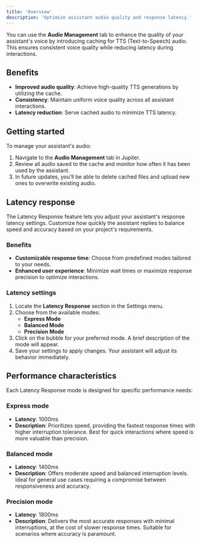 ```yaml
---
title: 'Overview'
description: 'Optimize assistant audio quality and response latency.'
---
```


You can use the **Audio Management** tab to enhance the quality of your assistant's voice by introducing caching for TTS (Text-to-Speech) audio. This ensures
consistent voice quality while reducing latency during interactions.

## Benefits

- **Improved audio quality**: Achieve high-quality TTS generations by utilizing the cache.
- **Consistency**: Maintain uniform voice quality across all assistant interactions.
- **Latency reduction**: Serve cached audio to minimize TTS latency.

## Getting started

To manage your assistant's audio:
1. Navigate to the **Audio Management** tab in Jupiter.
2. Review all audio saved to the cache and monitor how often it has been used by the assistant.
3. In future updates, you'll be able to delete cached files and upload new ones to overwrite existing audio.

## Latency response

The Latency Response feature lets you adjust your assistant's response latency settings. Customize how quickly the assistant
replies to balance speed and accuracy based on your project's requirements.

### Benefits

- **Customizable response time**: Choose from predefined modes tailored to your needs.
- **Enhanced user experience**: Minimize wait times or maximize response precision to optimize interactions.

### Latency settings
1. Locate the **Latency Response** section in the Settings menu.
2. Choose from the available modes:
   - **Express Mode**
   - **Balanced Mode**
   - **Precision Mode**
3. Click on the bubble for your preferred mode. A brief description of the mode will appear.
4. Save your settings to apply changes. Your assistant will adjust its behavior immediately.

## Performance characteristics

Each Latency Response mode is designed for specific performance needs:

### Express mode

- **Latency**: 1000ms  
- **Description**: Prioritizes speed, providing the fastest response times with higher interruption tolerance. Best for quick interactions
where speed is more valuable than precision.

### Balanced mode

- **Latency**: 1400ms  
- **Description**: Offers moderate speed and balanced interruption levels. Ideal for general use cases requiring a compromise between
 responsiveness and accuracy.

### Precision mode

- **Latency**: 1800ms  
- **Description**: Delivers the most accurate responses with minimal interruptions, at the cost of slower response times. Suitable for scenarios
where accuracy is paramount.

